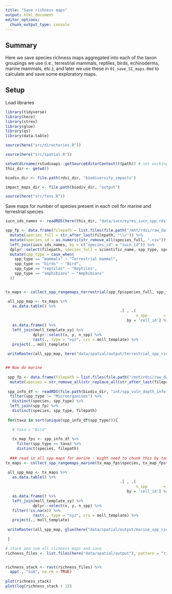 ```yaml
---
title: "Save richness maps"
output: html_document
editor_options: 
  chunk_output_type: console
---
```


## Summary

Here we save species richness maps aggregated into each of the taxon groupings we use (i.e., terrestrial mammals, reptiles, birds, echinoderms, marine mammals, etc.), and later we use these in `01_save_SI_maps.Rmd` to calculate and save some exploratory maps. 

## Setup

Load libraries

```r

library(tidyverse)
library(here)
library(strex)
library(glue)
library(qs)
library(data.table)

source(here("src/directories.R"))

source(here("src/spatial.R"))

setwd(dirname(rstudioapi::getSourceEditorContext()$path)) # set working directory to where this script is located
this_dir <- getwd()

biodiv_dir <- file.path(rdsi_dir, "biodiversity_impacts")

impact_maps_dir <- file.path(biodiv_dir, "output")

source(here("src/fxns.R"))

```

Save maps for number of species present in each cell for marine and terrestrial species

```r
iucn_ids_names <- readRDS(here(this_dir, "data/iucn/eyres_iucn_spp.rds"))

spp_fp <- data.frame(filepath = list.files(file.path("/mnt/rdsi/raw_data/AOH_eyres/reprojected_mol_csv_fin"), full.names = TRUE)) %>%
  mutate(species_full = str_after_last(filepath, "\\/")) %>%
  mutate(species_id = as.numeric(str_remove_all(species_full, ".csv"))) %>%
  left_join(iucn_ids_names, by = c("species_id" = "iucn_id")) %>%
  dplyr::select(filepath, species_full = scientific_name, spp_type, species_id) %>%
  mutate(spp_type = case_when(
    spp_type == "mammals" ~ "Terrestrial mammal", 
    spp_type == "birds" ~ "Bird",
    spp_type == "reptiles" ~ "Reptiles",
    spp_type == "amphibians" ~ "Amphibians"
  ))


tx_maps <- collect_spp_rangemaps_terrestrial(spp_fp$species_full, spp_fp$filepath)

 all_spp_map <- tx_maps %>%
   as.data.table() %>%
                                                  .[ , .(
                                                         n_spp       = length(unique(species_full))),
                                                     by = 'cell_id'] %>%
   as.data.frame() %>%
   left_join(moll_template_xy) %>%
            dplyr::select(x, y, n_spp) %>%
            rast(., type = "xyz", crs = moll_template) %>%
   project(., moll_template)
 
 writeRaster(all_spp_map, here("data/spatial/output/terrestrial_spp_richness.tif"), overwrite = TRUE)


## Now do marine
 
 spp_fp <- data.frame(filepath = list.files(file.path("/mnt/rdsi/raw_data/aquamaps/reprojected_mol_csv"), full.names = TRUE)) %>%
  mutate(species = str_remove_all(str_replace_all(str_after_last(filepath, "\\/"), "_", " "), ".csv"))
 
 spp_info_df <- readRDS(file.path(biodiv_dir, "int/spp_vuln_depth_info.rds")) %>%
  filter(spp_type != "Microorganisms") %>%
   distinct(species, spp_type) %>%
  left_join(spp_fp) %>%
   distinct(species, spp_type, filepath)
 
 for(taxa in sort(unique(spp_info_df$spp_type))){

   # taxa = "Bird"
  
   tx_map_fps <- spp_info_df %>%
     filter(spp_type == taxa) %>%
     distinct(species, filepath)
   
  ### read in all spp maps for marine - might need to chunk this by taxon
tx_maps <- collect_spp_rangemaps_marine(tx_map_fps$species, tx_map_fps$filepath)

 all_spp_map <- tx_maps %>%
   as.data.table() %>%
                                                  .[ , .(
                                                         n_spp       = length(unique(species))),
                                                     by = 'cell_id'] %>%
   as.data.frame() %>%
   left_join(moll_template_xy) %>%
            dplyr::select(x, y, n_spp) %>%
   filter(!is.na(x)) %>%
            rast(., type = "xyz", crs = moll_template) %>%
   project(., moll_template)
 
 writeRaster(all_spp_map, glue(here("data/spatial/output/marine_spp_richness_{taxa}.tif")), overwrite = TRUE)

 }
 
# stack and sum all richness maps and save 
richness_files <- list.files(here("data/spatial/output"), pattern = "richness", full.names = TRUE) 


richness_stack <- rast(richness_files) %>%
  app(., "sum", na.rm = TRUE)
  
plot(richness_stack)
plot(log(richness_stack + 1))
  
```









